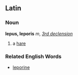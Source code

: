 ==Latin==
===Noun===
'''lepus, leporis''' ''m'', ''[[Wiktionary Appendix:Latin second declension|3rd declension]]''

#a [[hare]]

===Related English Words===

*[[leporine]]